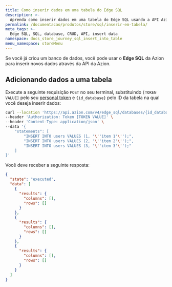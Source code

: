 ```yaml
---
title: Como inserir dados em uma tabela do Edge SQL
description: >-
  Aprenda como inserir dados em uma tabela do Edge SQL usando a API Azion.
permalink: /documentacao/produtos/store/sql/inserir-em-tabela/
meta_tags: >-
  Edge SQL, SQL, database, CRUD, API, insert data
namespace: docs_store_journey_sql_insert_into_table
menu_namespace: storeMenu
---
```


Se você já criou um banco de dados, você pode usar o **Edge SQL** da Azion para inserir novos dados através da API da Azion.

## Adicionando dados a uma tabela

Execute a seguinte requisição `POST` no seu terminal, substituindo `[TOKEN VALUE]` pelo seu [personal token](/pt-br/documentacao/produtos/guias/personal-tokens/) e `{id_database}` pelo ID da tabela na qual você deseja inserir dados:

```bash
curl --location 'https://api.azion.com/v4/edge_sql/databases/{id_database}/query' \
--header 'Authorization: Token [TOKEN VALUE]' \
--header 'Content-Type: application/json' \
--data '{
    "statements": [
        "INSERT INTO users VALUES (1, '\''item 1'\'');",
        "INSERT INTO users VALUES (2, '\''item 2'\'');",
        "INSERT INTO users VALUES (3, '\''item 3'\'');"
    ]
}'
```

Você deve receber a seguinte resposta:

```json
{
  "state": "executed",
  "data": [
    {
      "results": {
        "columns": [],
        "rows": []
      }
    },
    {
      "results": {
        "columns": [],
        "rows": []
      }
    },
    {
      "results": {
        "columns": [],
        "rows": []
      }
    }
  ]
}
```
